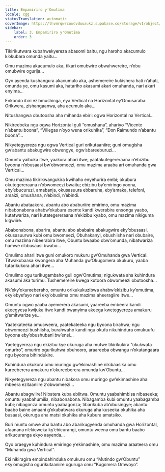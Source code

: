 ```yaml
---
title: Empamiriro y'Omutima
locale: cgg
statusTranslation: automatic
coverImage: https://lhvmrqwrcowdvduuaukz.supabase.co/storage/v1/object/public/strapi-uploads/small_cover-tratado-de-psicologia-revolucionaria.webp-5e15e1cec4e0ebebcde5d7fc7565d8fd.webp
sidebar:
    label: 3. Empamiriro y'Omutima
    order: 3
---
```

Tikirikutwara kubahwekyereza abasomi baitu, ngu haroho akacumulo k’okubara omunda yaitu...

Omu mazima akacumulo aka, tikari omubwire obwahwereire, n’obu omubwire ogurija...

Oyo ayenda kushangura akacumulo aka, ashemereire kukishera hati n’ahati, omunda ye, omu kasumi aka, hatariho akasumi akari omuhanda, nari akari enyima...

Enkondo ibiri ez’omushinga, eya Vertical na Horizontal ey’Omusaraba Orikwera, zishangaanwa, aha acumulo aka...

Nitushangwa obutoosha aha mihanda ebiri: ogwa Horizontal na Vertical...

Nikireebeka ngu ogwa Horizontal guli “omushana”, ahariyo “Vicente n’abantu boona”, “Villegas n’oyo wena orikuhika”, “Don Raimundo n’abantu boona”...

Nikyetegyereza ngu ogwa Vertical guri orikutaaniire; guni omugisha gw’abantu abakugwire obwengye, ogw’abareeburuzi...

Omuntu yaibuka itwe, yaakora ahari itwe, yaatakutegereraana n’ebizibu byoona n’obusaasi bw’obwomeezi, omu mazima araaba ari omuhanda gwa Vertical...

Omu mazima tikirikwangukira kwihaho enyehurira embi; okubura okutegereraana n’obwomeezi bwaitu; ebizibu by’emiringo yoona, eby’ebucuruzi, amabanja, okusasuura ebbaruha, eby’amaka, telefoni, amaizi, omushana, n’ebindi, n’ebindi.

Abantu abataakora, abantu abo ababuriire emirimo, omu mazima nibabonabona ahabw’okubura esente kandi kwerabira ensonga yaabo, kutatwariza, nari kutategereraana n’ekizibu kyabo, omu mazima nikiguma kigwiire.

Ababonabona, abarira, abantu abo ababaire abakugwire eky’obusaasi, okusasuurwa kubi omu bwomeezi, Obuhakanyi, obushiisha nari obubaire, omu mazima nibeerabira itwe, Obuntu bwaabo obw’omunda, nibatwariza hamwe n’obusaasi bwabo...

Omulimo ahari itwe guni omukoro mukuru gw’Omuhanda gwa Vertical. Titwakubaasa kwongera aha Muhanda gw’Okugomera okukuru, yaaba tutarikukora ahari itwe...

Omulimo ogu turikugambaho guli ogw’Omutima; nigukwata aha kuhindura akasumi aka turimu. Tushemereire kwega kutoora obwomeezi obutoosha...

Nk’eky’okureeberaho, omuntu orikukukuzibwa ahabw’ekizibu ky’omutima, eky’ebyefayo nari eky’obusiima omu mazima aheeragiire itwe...

Omuntu ogwo yaaba ayemerera akasumi, yaareeba embeera kandi akeegyesa kwijuka itwe kandi bwanyima akeega kwetegyereza amakuru g’emitwarize ye...

Yaatekateeka omucweera, yaatekateeka ngu byoona birahwa; ngu obwomeezi bushiisha, burahwaho kandi ngu okufa nikuhindura omukuufu byoona eby’obushubani bw’ensi...

Yaetegyereza ngu ekizibu kye okuruga aha mutwe tikirikukira “okukwata omuriro”, omuriro ogurikuhwa obuhooro, araareeba obwangu n’okutangaara ngu byoona bihindukire.

Kuhindura okukora omu muringo gw’ekimashine nikibaasika omu kureeberera amakuru n’okureeberera omunda kw’Obuntu...

Nikyetegyereza ngu abantu nibakora omu muringo gw’ekimashine aha mbeera ezitaaniire z’obwomeezi...

Abantu abagwiire! Nibatera kuba ebiitwa. Omuntu yaabahimbisa nibaseeka; omuntu yaabahumilia, nibabonabona. Nibagamba kubi omuntu yaabagamba kubi; nibagonza omuntu yaabagonza; tibarikuba ab’obusingye; abantu baabo baine amaani g’okubatwara okuruga aha kuseeka okuhika aha busaasi, okuruga aha matsi okuhika aha kubura amatsiko.

Buri muntu omwe aha bantu abo abarikugyenda omuhanda gwa Horizontal, afaanana n’ekicweka ky’ebicurangi, omuntu weena omu bantu baabo arikucuranga ekyo aayenda...

Oyo oraegye kuhindura emiringo y’ekimashine, omu mazima araateera omu “Muhanda gwa Vertical”.

Eki nikiragira empindahinduka omukuru omu “Mutindo gw’Obuntu” eky’omugisha ogurikutaaniire oguruga omu “Kugomera Omwoyo”.

